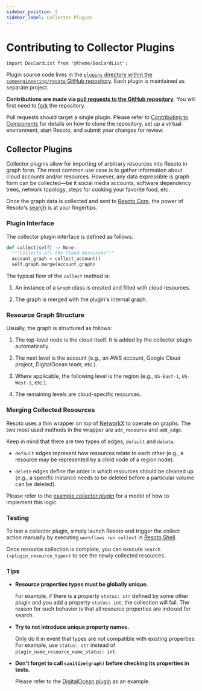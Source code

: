 ```yaml
---
sidebar_position: 2
sidebar_label: Collector Plugins
---
```


# Contributing to Collector Plugins

```mdx-code-block
import DocCardList from '@theme/DocCardList';
```

Plugin source code lives in the [`plugins` directory within the `someengineering/resoto` GitHub repository](https://github.com/someengineering/resoto/tree/main/plugins). Each plugin is maintained as separate project.

**Contributions are made via [pull requests to the GitHub repository](https://github.com/someengineering/resoto/pulls).** You will first need to [fork](https://docs.github.com/get-started/quickstart/fork-a-repo) the repository.

Pull requests should target a single plugin. Please refer to [Contributing to Components](../components.mdx) for details on how to clone the repository, set up a virtual environment, start Resoto, and submit your changes for review.

## Collector Plugins

Collector plugins allow for importing of arbitrary resources into Resoto in graph form. The most common use case is to gather information about cloud accounts and/or resources. However, any data expressible is graph form can be collected—be it social media accounts, software dependency trees, network topology, steps for cooking your favorite food, etc.

Once the graph data is collected and sent to [Resoto Core](../../reference/components/core.mdx), the power of Resoto's [search](../../reference/search/index.mdx) is at your fingertips.

<DocCardList />

### Plugin Interface

The collector plugin interface is defined as follows:

```python
def collect(self) -> None:
  """Collects all the Cloud Resources"""
  account_graph = collect_account()
  self.graph.merge(account_graph)
```

The typical flow of the `collect` method is:

1. An instance of a `Graph` class is created and filled with cloud resources.

2. The graph is merged with the plugin's internal graph.

### Resource Graph Structure

Usually, the graph is structured as follows:

1. The top-level node is the cloud itself. It is added by the collector plugin automatically.

2. The next level is the account (e.g., an AWS account, Google Cloud project, DigitalOcean team, etc.).
3. Where applicable, the following level is the region (e.g., `US-East-1`, `US-West-1`, etc.).

4. The remaining levels are cloud-specific resources.

### Merging Collected Resources

Resoto uses a thin wrapper on top of [NetworkX](https://networkx.org) to operate on graphs. The two most used methods in the wrapper are `add_resource` and `add_edge`.

Keep in mind that there are two types of edges, `default` and `delete`.

- `default` edges represent how resources relate to each other (e.g., a resource may be represented by a child node of a region node).

- `delete` edges define the order in which resources should be cleaned up (e.g., a specific instance needs to be deleted before a particular volume can be deleted).

Please refer to the [example collector plugin](https://github.com/someengineering/resoto/tree/main/plugins/example_collector) for a model of how to implement this logic.

### Testing

To test a collector plugin, simply launch Resoto and trigger the collect action manually by executing `workflows run collect` in [Resoto Shell](../../reference/components/shell.mdx).

Once resource collection is complete, you can execute `search (<plugin_resource_type>)` to see the newly collected resources.

### Tips

- **Resource properties types must be globally unique.**

  For example, if there is a property `status: str` defined by some other plugin and you add a property `status: int`, the collection will fail. The reason for such behavior is that all resource properties are indexed for search.

- **Try to not introduce unique property names.**

  Only do it in event that types are not compatible with existing properties. For example, use `status: str` instead of `plugin_name_resource_name_status: int`.

- **Don't forget to call `sanitize(graph)` before checking its properties in tests.**

  Please refer to the [DigitalOcean plugin](https://github.com/someengineering/resoto/tree/main/plugins/digitalocean) as an example.
